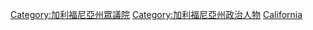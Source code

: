 [[Category:加利福尼亞州眾議院|Category:加利福尼亞州眾議院]]
[[Category:加利福尼亞州政治人物|Category:加利福尼亞州政治人物]]
[[Category:美國各州眾議員|California]]